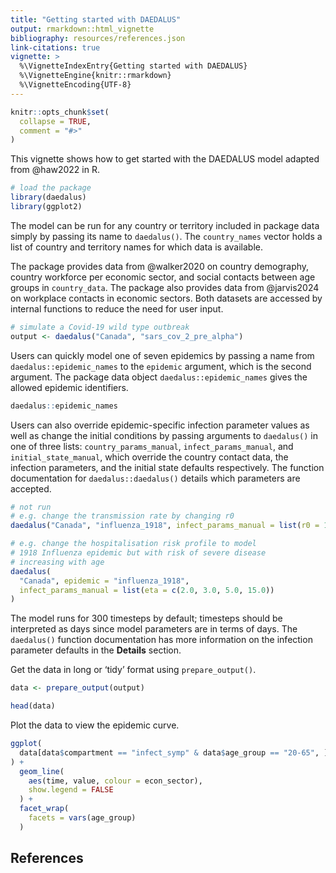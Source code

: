 ```yaml
---
title: "Getting started with DAEDALUS"
output: rmarkdown::html_vignette
bibliography: resources/references.json
link-citations: true
vignette: >
  %\VignetteIndexEntry{Getting started with DAEDALUS}
  %\VignetteEngine{knitr::rmarkdown}
  %\VignetteEncoding{UTF-8}
---
```


```r
knitr::opts_chunk$set(
  collapse = TRUE,
  comment = "#>"
)
```

This vignette shows how to get started with the DAEDALUS model adapted from @haw2022 in R.

```r
# load the package
library(daedalus)
library(ggplot2)
```

The model can be run for any country or territory included in package data simply by passing its name to `daedalus()`.
The `country_names` vector holds a list of country and territory names for which data is available.

The package provides data from @walker2020 on country demography, country workforce per economic sector, and social contacts between age groups in `country_data`.
The package also provides data from @jarvis2024 on workplace contacts in economic sectors.
Both datasets are accessed by internal functions to reduce the need for user input.

```r
# simulate a Covid-19 wild type outbreak
output <- daedalus("Canada", "sars_cov_2_pre_alpha")
```

Users can quickly model one of seven epidemics by passing a name from `daedalus::epidemic_names` to the `epidemic` argument, which is the second argument.
The package data object `daedalus::epidemic_names` gives the allowed epidemic identifiers.

```r
daedalus::epidemic_names
```

Users can also override epidemic-specific infection parameter values as well as change the initial conditions by passing arguments to `daedalus()` in one of three lists: `country_params_manual`, `infect_params_manual`, and `initial_state_manual`, which override the country contact data, the infection parameters, and the initial state defaults respectively.
The function documentation for `daedalus::daedalus()` details which parameters are accepted.

```r
# not run
# e.g. change the transmission rate by changing r0
daedalus("Canada", "influenza_1918", infect_params_manual = list(r0 = 1.3))

# e.g. change the hospitalisation risk profile to model
# 1918 Influenza epidemic but with risk of severe disease
# increasing with age
daedalus(
  "Canada", epidemic = "influenza_1918",
  infect_params_manual = list(eta = c(2.0, 3.0, 5.0, 15.0))
)
```

The model runs for 300 timesteps by default; timesteps should be interpreted as days since model parameters are in terms of days.
The `daedalus()` function documentation has more information on the infection parameter defaults in the **Details** section.

Get the data in long or 'tidy' format using `prepare_output()`.

```r
data <- prepare_output(output)

head(data)
```

Plot the data to view the epidemic curve.

```r
ggplot(
  data[data$compartment == "infect_symp" & data$age_group == "20-65", ]
) +
  geom_line(
    aes(time, value, colour = econ_sector),
    show.legend = FALSE
  ) +
  facet_wrap(
    facets = vars(age_group)
  )
```

## References
